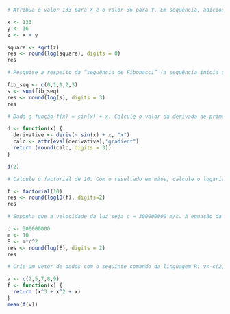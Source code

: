 ```r
# Atribua o valor 133 para X e o valor 36 para Y. Em sequência, adicione a soma de X e Y a Z. Depois, calcule a raiz quadrada de Z e o logaritmo natural do resultado da raiz quadrada. Por fim, arredonde o resultado para zero dígitos. Qual o valor resultante ? Note que a resposta é um número inteiro.

x <- 133
y <- 36
z <- x + y

square <- sqrt(z)
res <- round(log(square), digits = 0)
res
```

```r
# Pesquise a respeito da “sequência de Fibonacci” (a sequência inicia com ZERO) e obtenha os cinco primeiros números dessa sequência. Qual o logarítimo natural da soma desses cinco números? (Observação: use a função round() para arredondar a resposta de modo que ela tenha apenas três casas decimais)

fib_seq <- c(0,1,1,2,3)
s <- sum(fib_seq)
res <- round(log(s), digits = 3)
res
```
```r
# Dada a função f(x) = sin(x) + x. Calcule o valor da derivada de primeira ordem de f(x) quando x=2. (Observação: use a função round() para arredondar a resposta de modo que ela tenha apenas três casas decimais)

d <- function(x) {
  derivative <- deriv(~ sin(x) + x, "x")
  calc <- attr(eval(derivative),"gradient")
  return (round(calc, digits = 3))
}

d(2)
```
```r
# Calcule o factorial de 10. Com o resultado em mãos, calcule o logaritmo de base 10 desse resultado. (Observação: use a função round() para arredondar a resposta de modo que ela tenha apenas duas casas decimais)

f <- factorial(10)
res <- round(log10(f), digits=2)
res
```

```r
# Suponha que a velocidade da luz seja c = 300000000 m/s. A equação da equivalência massa-energia de Einstein é dada como E=m*c^2, sendo ‘m’ a massa e ‘c’ a velocidade da luz. Calcule o logarítmo natural do valor da energia originada de um objeto de 10Kg. (Observação: use a função round() para arredondar a resposta de modo que ela tenha apenas duas casas decimais) *

c <- 300000000
m <- 10
E <- m*c^2
res <- round(log(E), digits = 2)
res
```

```r
# Crie um vetor de dados com o seguinte comando da linguagem R: v<-c(2,5,7,8,9) . Agora tome o seguinte polinômio f(x) = x^3 + x^2 + x. Calcule a média dos valores gerados pela função f(x) quando você substituir a variável ‘x’ do polinômio pelo vetor ‘v’.

v <- c(2,5,7,8,9)
f <- function(x) {
  return (x^3 + x^2 + x)
}
mean(f(v))

```

